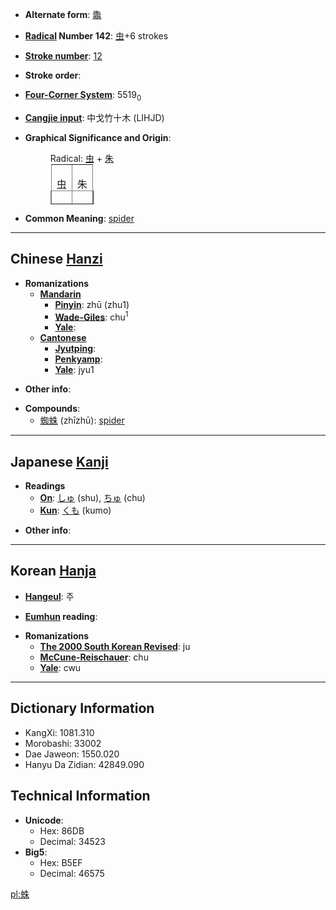 * '''Alternate form''': [[鼄]]

* '''[[Wiktionary:Chinese radical index| Radical]] Number 142''': [[Wiktionary:Chinese radical index 虫|虫]]+6 strokes

* '''[[Wiktionary:Chinese total strokes index|Stroke number]]''': [[Wiktionary:Chinese total strokes index 12|12]]

* '''Stroke order''': 

* '''[[Wiktionary:Chinese four corner index|Four-Corner System]]''': 5519<sub>0</sub>

* '''[[Wiktionary:Chinese Cangjie index|Cangjie input]]''': 中戈竹十木 (LIHJD)

* '''Graphical Significance and Origin''':
*: Radical: [[虫]] + [[朱]]
*:<table border=1 style="display:inline;"><tr><td>虫</td><td>朱</td></tr></table>

* '''Common Meaning''': [[spider]]

----

== Chinese [[Hanzi]] ==

* '''Romanizations'''
** '''[[Mandarin]]'''
*** '''[[Pinyin]]''': zhū (zhu1)
*** '''[[Wade-Giles]]''': chu<sup>1</sup>
*** '''[[Yale]]''': 
** '''[[Cantonese]]'''
*** '''[[Jyutping]]''':
*** '''[[Penkyamp]]''': 
*** '''[[Yale]]''': jyu1

* '''Other info''': 

* '''Compounds''':
** [[蜘蛛]] (zhīzhū): [[spider]]

----

== Japanese [[Kanji]] ==

* '''Readings'''
** '''[[On]]''': [[しゅ]] (shu), [[ちゅ]] (chu)
** '''[[Kun]]''': [[くも]] (kumo)

* '''Other info''':  

----

== Korean [[Hanja]] ==

* '''[[Hangeul]]''': 주

* '''[[Eumhun]] reading''': 

* '''Romanizations'''
** '''[[The 2000 South Korean Revised Romanization|The 2000 South Korean Revised]]''': ju
** '''[[McCune-Reischauer]]''': chu
** '''[[Yale]]''': cwu

----

== Dictionary Information ==

* KangXi: 1081.310
* Morobashi: 33002
* Dae Jaweon: 1550.020
* Hanyu Da Zidian: 42849.090

== Technical Information ==

* '''Unicode''':
** Hex: 86DB
** Decimal: 34523
* '''Big5''':
** Hex: B5EF
** Decimal: 46575

[[pl:蛛]]